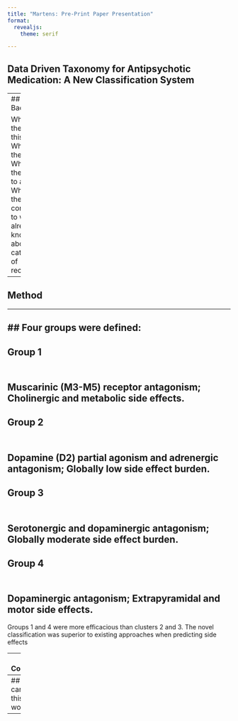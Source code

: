 ```yaml
---
title: "Martens: Pre-Print Paper Presentation"
format: 
  revealjs:
    theme: serif

---
```


## Data Driven Taxonomy for Antipsychotic Medication: A New Classification System

---
## Background

Why did they write this paper?
What was the need?
What did they hope to achieve?
What did they contribute to what is already known about categories of receptors?
---

## Method

---

## Four groups were defined:
---

## Group 1 <br> <br>
Muscarinic (M3-M5) receptor antagonism; Cholinergic and metabolic side effects.  
---
## Group 2 <br> <br> 
Dopamine (D2) partial agonism and adrenergic antagonism; Globally low side effect burden. 
---
## Group 3 <br> <br>
Serotonergic and dopaminergic antagonism; Globally moderate side effect burden.  
---
## Group 4 <br> <br>
Dopaminergic antagonism; Extrapyramidal and motor side effects. 
---
Groups 1 and 4 were more efficacious than clusters 2 and 3. The novel classification was superior to existing approaches when predicting side effects



---
## Conclusion 

Conclusions: A receptor affinity-based grouping not only reflects compound pharmacology but also detects meaningful clinical differences to a greater extent than existing approaches. The approach has the potential to benefit both patients and researchers by guiding treatment and informing drug development.

---
## How can we use this in our work?


---

